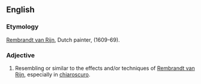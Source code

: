 ==English==

===Etymology===
[[w:Rembrandt van Rijn|Rembrandt van Rijn]], Dutch painter, (1609-69).

===Adjective===
{{en-adj}}

# {{context|nonstandard}} Resembling or similar to the effects and/or techniques of [[w:Rembrandt van Rijn|Rembrandt van Rijn]], especially in [[chiaroscuro]].